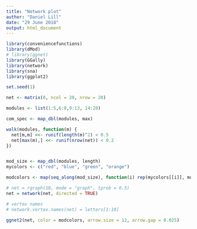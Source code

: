 ```yaml
---
title: "Network plot"
author: "Daniel Lill"
date: "29 June 2018"
output: html_document
---
```


```r

library(conveniencefunctions)
library(dMod)
# library(ggnet)
library(GGally)
library(network)
library(sna)
library(ggplot2)
```

```r
set.seed(1)

net <- matrix(0, ncol = 20, nrow = 20)

modules <- list(1:5,6:8,9:13, 14:20)

com_spec <- map_dbl(modules, max)

walk(modules, function(m) {
  net[m,m] <<- runif(length(m)^2) < 0.5
  net[max(m),] <<- runif(nrow(net)) < 0.2
})


mod_size <- map_dbl(modules, length)
mycolors <- c("red", "blue", "green", "orange")

modcolors <- map(seq_along(mod_size), function(i) rep(mycolors[[i]], mod_size[[i]])) %>% do.call(c,.)

```

```r

# net = rgraph(10, mode = "graph", tprob = 0.5)
net = network(net, directed = TRUE)

# vertex names
# network.vertex.names(net) = letters[1:10]

```

```r
ggnet2(net, color = modcolors, arrow.size = 12, arrow.gap = 0.025)
```

